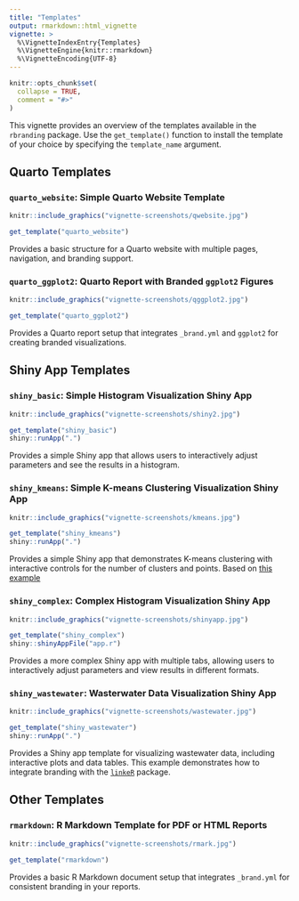 ```yaml
---
title: "Templates"
output: rmarkdown::html_vignette
vignette: >
  %\VignetteIndexEntry{Templates}
  %\VignetteEngine{knitr::rmarkdown}
  %\VignetteEncoding{UTF-8}
---
```


```r
knitr::opts_chunk$set(
  collapse = TRUE,
  comment = "#>"
)
```

This vignette provides an overview of the templates available in the `rbranding` package. Use the `get_template()` function to install the template of your choice by specifying the `template_name` argument.


## Quarto Templates

### `quarto_website`: Simple Quarto Website Template

```r
knitr::include_graphics("vignette-screenshots/qwebsite.jpg")
```

``` r
get_template("quarto_website")
```

Provides a basic structure for a Quarto website with multiple pages, navigation, and branding support.


### `quarto_ggplot2`: Quarto Report with Branded `ggplot2` Figures
```r
knitr::include_graphics("vignette-screenshots/qggplot2.jpg")
```

``` r
get_template("quarto_ggplot2")
```

Provides a Quarto report setup that integrates `_brand.yml` and `ggplot2` for creating branded visualizations.


## Shiny App Templates

### `shiny_basic`: Simple Histogram Visualization Shiny App
```r
knitr::include_graphics("vignette-screenshots/shiny2.jpg")
```

``` r
get_template("shiny_basic")
shiny::runApp(".")
```

Provides a simple Shiny app that allows users to interactively adjust parameters and see the results in a histogram.


### `shiny_kmeans`: Simple K-means Clustering Visualization Shiny App

```r
knitr::include_graphics("vignette-screenshots/kmeans.jpg")
```

``` r
get_template("shiny_kmeans")
shiny::runApp(".")
```

Provides a simple Shiny app that demonstrates K-means clustering with interactive controls for the number of clusters and points. Based on [this example](https://shiny.rstudio.com/gallery/kmeans-example.html)


### `shiny_complex`: Complex Histogram Visualization Shiny App
```r
knitr::include_graphics("vignette-screenshots/shinyapp.jpg")
```

``` r
get_template("shiny_complex")
shiny::shinyAppFile("app.r")
```

Provides a more complex Shiny app with multiple tabs, allowing users to interactively adjust parameters and view results in different formats.


### `shiny_wastewater`: Wasterwater Data Visualization Shiny App

```r
knitr::include_graphics("vignette-screenshots/wastewater.jpg")
```

``` r
get_template("shiny_wastewater")
shiny::runApp(".")
```

Provides a Shiny app template for visualizing wastewater data, including interactive plots and data tables. This example demonstrates how to integrate branding with the [`linkeR`](https://CRAN.R-project.org/package=linkeR) package.


## Other Templates

### `rmarkdown`: R Markdown Template for PDF or HTML Reports

```r
knitr::include_graphics("vignette-screenshots/rmark.jpg")
```

``` r
get_template("rmarkdown")
```

Provides a basic R Markdown document setup that integrates `_brand.yml` for consistent branding in your reports.